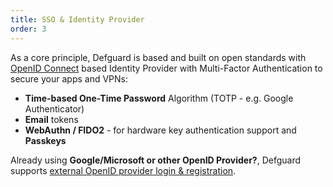 ```yaml
---
title: SSO & Identity Provider
order: 3
---
```


As a core principle, Defguard is based and built on open standards with [OpenID Connect](https://openid.net/connect/) based Identity Provider with Multi-Factor Authentication to secure your apps and VPNs:

- **Time-based One-Time Password** Algorithm (TOTP - e.g. Google Authenticator)
- **Email** tokens
- **WebAuthn / FIDO2** - for hardware key authentication support and **Passkeys**

Already using **Google/Microsoft or other OpenID Provider?**, Defguard supports [external OpenID provider login & registration](https://docs.defguard.net/enterprise/external-openid-providers).
